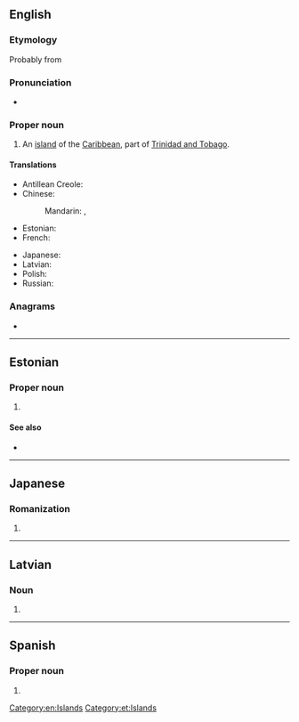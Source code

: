 {{also|Tobāgo}}
==English==

===Etymology===
Probably from {{etyl|es|en}} {{m|es|tabaco||tobacco}}

===Pronunciation===
* {{rhymes|eɪɡəʊ|lang=en}}

===Proper noun===
{{wikipedia}}
{{en-proper noun}}

# An [[island]] of the [[Caribbean]], part of [[Trinidad and Tobago]].

====Translations====
{{trans-top|island of the Caribbean}}
* Antillean Creole: {{t|gcf|Tobago}}
* Chinese:
*: Mandarin: {{t|cmn|多巴哥島}}, {{t|cmn|多巴哥岛|tr=Duōbāgēdǎo}}
* Estonian: {{t|et|Tobago}}
* French: {{t|fr|Tobago}}
{{trans-mid}}
* Japanese: {{t|ja|トバゴ島|tr=tobagotō}}
* Latvian: {{t|lv|Tobāgo|f}}
* Polish: {{t+|pl|Tobago|n}}
* Russian: {{t+|ru|Тоба́го|m}}
{{trans-bottom}}

===Anagrams===
* {{anagrams|en|a=abgoot|Bogota|Bogotá}}

[[Category:en:Islands]]

----

==Estonian==
{{wikipedia|lang=et}}

===Proper noun===
{{head|et|proper noun}}

# {{l|en|Tobago}}

====See also====
* {{l|et|Trinidad ja Tobago}}

[[Category:et:Islands]]

----

==Japanese==

===Romanization===
{{ja-romaji}}

# {{ja-romanization of|トバゴ}}

----

==Latvian==

===Noun===
{{head|lv|misspelling}}

# {{misspelling of|Tobāgo|lang=lv}}

----

==Spanish==

===Proper noun===
{{es-proper noun|m}}

# {{l|en|Tobago}}